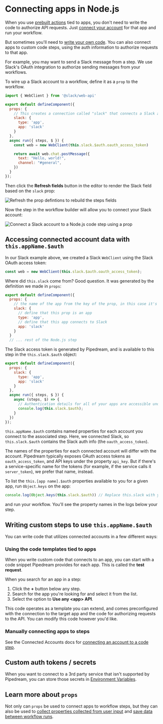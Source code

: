 
# Connecting apps in Node.js

<VideoPlayer src="https://www.youtube.com/embed/rckGb8BbPuk" title="Connecting apps to Node.js Code Steps" />

When you use [prebuilt actions](/workflows/contributing/components#actions) tied to apps, you don't need to write the code to authorize API requests. Just [connect your account](/workflows/integrations/connected-accounts/#connecting-accounts) for that app and run your workflow.

But sometimes you'll need to [write your own code](/workflows/visual-builder/code/nodejs/). You can also connect apps to custom code steps, using the auth information to authorize requests to that app.

For example, you may want to send a Slack message from a step. We use Slack's OAuth integration to authorize sending messages from your workflows.

To wire up a Slack account to a workflow, define it as a `prop` to the workflow.

```javascript
import { WebClient } from '@slack/web-api'

export default defineComponent({
  props: {
    // This creates a connection called "slack" that connects a Slack account.
    slack: {
      type: 'app',
      app: 'slack'
    }
  },
  async run({ steps, $ }) {
    const web = new WebClient(this.slack.$auth.oauth_access_token)

    return await web.chat.postMessage({
      text: "Hello, world!",
      channel: "#general",
    })
  }
});
```

Then click the **Refresh fields** button in the editor to render the Slack field based on the `slack` prop:

![Refresh the prop defintions to rebuild the steps fields](./images/v3/code/nodejs/auth/refresh-fields-after-connecting-slack.png)

Now the step in the workflow builder will allow you to connect your Slack account:

![Connect a Slack account to a Node.js code step using a prop](./images/v3/code/nodejs/auth/slack-field-rendered.png)

## Accessing connected account data with `this.appName.$auth`

In our Slack example above, we created a Slack `WebClient` using the Slack OAuth access token:

```javascript
const web = new WebClient(this.slack.$auth.oauth_access_token);
```

Where did `this.slack` come from? Good question. It was generated by the definition we made in `props`:

```javascript {4-9}
export default defineComponent({
  props: {
    // the name of the app from the key of the prop, in this case it's "slack"
    slack: {
      // define that this prop is an app
      type: 'app',
      // define that this app connects to Slack
      app: 'slack'
    }
  }
  // ... rest of the Node.js step
```

The Slack access token is generated by Pipedream, and is available to this step in the `this.slack.$auth` object:

```javascript {11}
export default defineComponent({
  props: {
    slack: {
      type: 'app',
      app: 'slack'
    }
  },
  async run({ steps, $ }) {
    async (steps, $) => {
      // Authentication details for all of your apps are accessible under the special $ variable:
      console.log(this.slack.$auth);
    }
  })
});
```

`this.appName.$auth` contains named properties for each account you connect to the associated step. Here, we connected Slack, so `this.slack.$auth` contains the Slack auth info (the `oauth_access_token`).

The names of the properties for each connected account will differ with the account. Pipedream typically exposes OAuth access tokens as `oauth_access_token`, and API keys under the property `api_key`. But if there's a service-specific name for the tokens (for example, if the service calls it `server_token`), we prefer that name, instead.

To list the `this.[app name].$auth` properties available to you for a given app, run `Object.keys` on the app:

```javascript
console.log(Object.keys(this.slack.$auth)) // Replace this.slack with your app's name
```

and run your workflow. You'll see the property names in the logs below your step.

## Writing custom steps to use `this.appName.$auth`

You can write code that utilizes connected accounts in a few different ways:

### Using the code templates tied to apps

When you write custom code that connects to an app, you can start with a code snippet Pipedream provides for each app. This is called the **test request**.

When you search for an app in a step:

1. Click the **+** button below any step.
2. Search for the app you're looking for and select it from the list.
3. Select the option to **Use any \<app\> API**.

This code operates as a template you can extend, and comes preconfigured with the connection to the target app and the code for authorizing requests to the API. You can modify this code however you'd like.

### Manually connecting apps to steps

See the Connected Accounts docs for [connecting an account to a code step](/workflows/integrations/connected-accounts/#from-a-code-step).

## Custom auth tokens / secrets

When you want to connect to a 3rd party service that isn't supported by Pipedream, you can store those secrets in [Environment Variables](/workflows/environment-variables/).

## Learn more about `props`

Not only can `props` be used to connect apps to workflow steps, but they can also be used to [collect properties collected from user input](/workflows/visual-builder/code/nodejs/#passing-props-to-code-steps) and [save data between workflow runs](/workflows/visual-builder/code/nodejs/using-data-stores/).
